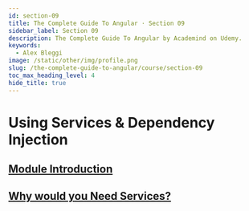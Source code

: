 ```yaml
---
id: section-09
title: The Complete Guide To Angular · Section 09
sidebar_label: Section 09
description: The Complete Guide To Angular by Academind on Udemy.
keywords:
  - Alex Bleggi
image: /static/other/img/profile.png
slug: /the-complete-guide-to-angular/course/section-09
toc_max_heading_level: 4
hide_title: true
---
```



# Using Services & Dependency Injection

## [Module Introduction](https://www.udemy.com/course/the-complete-guide-to-angular-2/learn/lecture/6656200#overview)

## [Why would you Need Services?](https://www.udemy.com/course/the-complete-guide-to-angular-2/learn/lecture/6656206#overview)

